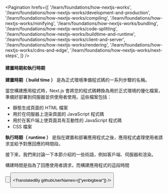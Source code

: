 
<Pagination
  hrefs={[
    '/learn/foundations/how-nextjs-works',
    '/learn/foundations/how-nextjs-works/development-and-production',
    '/learn/foundations/how-nextjs-works/compiling',
    '/learn/foundations/how-nextjs-works/minifying',
    '/learn/foundations/how-nextjs-works/bundling',
    '/learn/foundations/how-nextjs-works/code-splitting',
    '/learn/foundations/how-nextjs-works/buildtime-and-runtime',
    '/learn/foundations/how-nextjs-works/client-and-server',
    '/learn/foundations/how-nextjs-works/rendering',
    '/learn/foundations/how-nextjs-works/cdns-and-edge',
    '/learn/foundations/how-nextjs-works/next-steps',
  ]}
/>

#### 建置時期和執行時期
**建置時期（ build time ）** 是為正式環境準備程式碼的一系列步驟的名稱。

當您構建應用程式時，Next.js 會將您的程式碼轉換為用於正式環境的優化檔案，準備好部署到伺服器並供使用者使用。這些檔案包括：

+  靜態生成頁面的 HTML 檔案
+  用於在伺服器上渲染頁面的 JavaScript 程式碼
+  用於在客戶端上使頁面具有互動性的 JavaScript 程式碼
+  CSS 檔案

**執行時期（ runtime ）** 是指在建置和部署應用程式之後，應用程式處理使用者請求並給予對應回應的時間段。

接下來，我們來討論一下本節介紹的一些術語，例如客戶端、伺服器和渲染。

<Quiz>
    <QuizHeading type={QuizType.trueOrFalse}>
        構建時間是指為了回應使用者請求，而構建應用程式的這段時間
    </QuizHeading>
    <QuizOptionGroup>
        <QuizOption text="是"/>
        <QuizOption text="否" isCorrect/>
    </QuizOptionGroup>
</Quiz>

<Button
  content="← 返回上一頁"
  url="/learn/foundations/how-nextjs-works/code-splitting"
  basicStyle="text-white bg-[#0070f3]"
  hoverStyle="hover:opacity-90"
/>

<Button
  content="前往下一頁 →"
  url="/learn/foundations/how-nextjs-works/client-and-server"
  basicStyle="text-white bg-[#0070f3]"
  hoverStyle="hover:opacity-90"
/>

<TranslatedBy githubUserNames={["yenbigbear"]} />